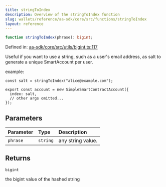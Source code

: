```yaml
---
title: stringToIndex
description: Overview of the stringToIndex function
slug: wallets/reference/aa-sdk/core/src/functions/stringToIndex
layout: reference
---
```


```ts
function stringToIndex(phrase): bigint;
```

Defined in: [aa-sdk/core/src/utils/bigint.ts:117](https://github.com/alchemyplatform/aa-sdk/blob/923a52171f7246172caf350853843e6680197da9/aa-sdk/core/src/utils/bigint.ts#L117)

Useful if you want to use a string, such as a user's email address, as salt to generate a unique SmartAccount per user.

example:

```
const salt = stringToIndex("alice@example.com");

export const account = new SimpleSmartContractAccount({
  index: salt,
  // other args omitted...
});
```

## Parameters

| Parameter | Type     | Description       |
| :-------- | :------- | :---------------- |
| `phrase`  | `string` | any string value. |

## Returns

`bigint`

the bigint value of the hashed string
